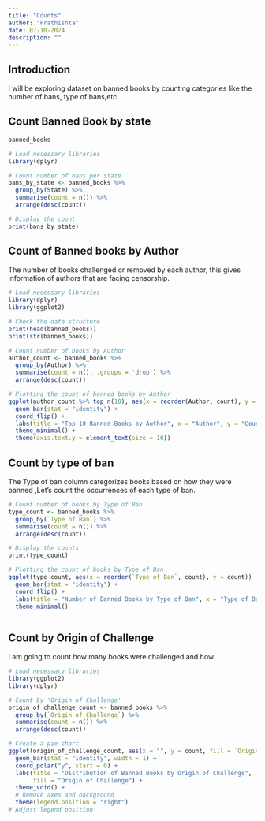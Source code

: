 ```yaml
---
title: "Counts"
author: "Prathishta"
date: 07-10-2024
description: ""
---
```


## Introduction 

I will be exploring dataset on banned books by counting categories like the number of bans, type of bans,etc.

## Count Banned Book by state

```r
banned_books
```

```r
# Load necessary libraries
library(dplyr)

# Count number of bans per state
bans_by_state <- banned_books %>%
  group_by(State) %>%
  summarise(count = n()) %>%
  arrange(desc(count))

# Display the count
print(bans_by_state)
```

## Count of Banned books by Author

The number of books challenged or removed by each author, this gives information of authors that are facing censorship.

```r
# Load necessary libraries
library(dplyr)
library(ggplot2)

# Check the data structure
print(head(banned_books))
print(str(banned_books))

# Count number of books by Author
author_count <- banned_books %>%
  group_by(Author) %>%
  summarise(count = n(), .groups = 'drop') %>%
  arrange(desc(count))

# Plotting the count of banned books by Author
ggplot(author_count %>% top_n(10), aes(x = reorder(Author, count), y = count)) +
  geom_bar(stat = "identity") +
  coord_flip() +
  labs(title = "Top 10 Banned Books by Author", x = "Author", y = "Count") +
  theme_minimal() +
  theme(axis.text.y = element_text(size = 10))

```

## Count by type of ban

The Type of ban column categorizes books based on how they were banned ,Let's count the occurrences of each type of ban.

```r
# Count number of books by Type of Ban
type_count <- banned_books %>%
  group_by(`Type of Ban`) %>%
  summarise(count = n()) %>%
  arrange(desc(count))

# Display the counts
print(type_count)

# Plotting the count of books by Type of Ban
ggplot(type_count, aes(x = reorder(`Type of Ban`, count), y = count)) +
  geom_bar(stat = "identity") +
  coord_flip() +
  labs(title = "Number of Banned Books by Type of Ban", x = "Type of Ban", y = "Count") +
  theme_minimal()



```

## Count by Origin of Challenge

I am going to count how many books were challenged and how.

```r
# Load necessary libraries
library(ggplot2)
library(dplyr)

# Count by 'Origin of Challenge'
origin_of_challenge_count <- banned_books %>%
  group_by(`Origin of Challenge`) %>%
  summarise(count = n()) %>%
  arrange(desc(count))

# Create a pie chart
ggplot(origin_of_challenge_count, aes(x = "", y = count, fill = `Origin of Challenge`)) +
  geom_bar(stat = "identity", width = 1) +
  coord_polar("y", start = 0) +
  labs(title = "Distribution of Banned Books by Origin of Challenge", 
       fill = "Origin of Challenge") +
  theme_void() + 
  # Remove axes and background
  theme(legend.position = "right") 
# Adjust legend position





```
